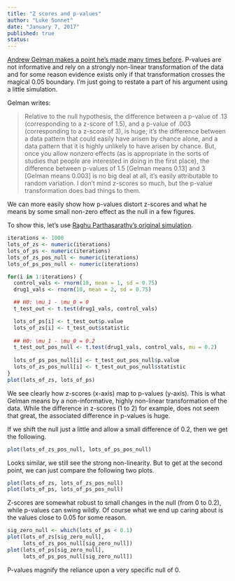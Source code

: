 ```yaml
---
title: "Z scores and p-values"
author: "Luke Sonnet"
date: "January 7, 2017"
published: true
status: 
---
```


[Andrew Gelman makes a point he's made many times before](http://andrewgelman.com/2017/01/07/we-fiddle-while-rome-burns-p-value-edition/). P-values are not informative and rely on a strongly non-linear transformation of the data and for some reason evidence exists only if that transformation crosses the magical 0.05 boundary. I'm just going to restate a part of his argument using a little simulation.

Gelman writes:

> Relative to the null hypothesis, the difference between a p-value of .13 (corresponding to a z-score of 1.5), and a p-value of .003 (corresponding to a z-score of 3), is huge; it's the difference between a data pattern that could easily have arisen by chance alone, and a data pattern that it is highly unlikely to have arisen by chance. But, once you allow nonzero effects (as is appropriate in the sorts of studies that people are interested in doing in the first place), the difference between p-values of 1.5 [Gelman means 0.13] and 3 [Gelman means 0.003] is no big deal at all, it's easily attributable to random variation. I don't mind z-scores so much, but the p-value transformation does bad things to them.

We can more easily show how p-values distort z-scores and what he means by some small non-zero effect as the null in a few figures.

To show this, let's use [Raghu Parthasarathy's original simulation](https://eighteenthelephant.wordpress.com/2016/04/29/how-do-i-hate-p-values-let-me-count-the-ways/).

```r
iterations <- 1000
lots_of_zs <- numeric(iterations)
lots_of_ps <- numeric(iterations)
lots_of_zs_pos_null <- numeric(iterations)
lots_of_ps_pos_null <- numeric(iterations)

for(i in 1:iterations) {
  control_vals <- rnorm(10, mean = 1, sd = 0.75)
  drug1_vals <- rnorm(10, mean = 2, sd = 0.75)

  ## H0: \mu_1 - \mu_0 = 0
  t_test_out <- t.test(drug1_vals, control_vals)

  lots_of_ps[i] <- t_test_out$p.value
  lots_of_zs[i] <- t_test_out$statistic
  
  ## H0: \mu_1 - \mu_0 = 0.2
  t_test_out_pos_null <- t.test(drug1_vals, control_vals, mu = 0.2)
  
  lots_of_ps_pos_null[i] <- t_test_out_pos_null$p.value
  lots_of_zs_pos_null[i] <- t_test_out_pos_null$statistic
}
plot(lots_of_zs, lots_of_ps)
```

We see clearly how z-scores (x-axis) map to p-values (y-axis). This is what Gelman means by a non-informative, highly non-linear transformation of the data. While the difference in z-scores (1 to 2) for example, does not seem that great, the associated difference in p-values is huge.

If we shift the null just a little and allow a small difference of 0.2, then we get the following.

```r
plot(lots_of_zs_pos_null, lots_of_ps_pos_null)
```

Looks similar, we still see the strong non-linearity. But to get at the second point, we can just compare the following two plots.

```r
plot(lots_of_zs, lots_of_zs_pos_null)
plot(lots_of_ps, lots_of_ps_pos_null)
```

Z-scores are somewhat robust to small changes in the null (from 0 to 0.2), while p-values can swing wildly. Of course what we end up caring about is the values close to 0.05 for some reason.

```r
sig_zero_null <- which(lots_of_ps < 0.1)
plot(lots_of_zs[sig_zero_null],
     lots_of_zs_pos_null[sig_zero_null])
plot(lots_of_ps[sig_zero_null],
     lots_of_ps_pos_null[sig_zero_null])
```

P-values magnify the reliance upon a very specific null of 0.
